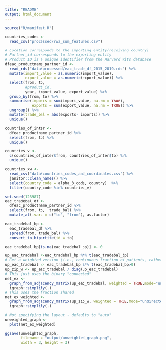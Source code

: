 ```yaml
---
title: "README"
output: html_document
---
```


```r
source("R/manifest.R")
```

```r
countries_codes <- 
  read_csv("processed/rwa_sum_features.csv")

# Location corresponds to the importing entity(receiving country)
# Partner_id corresponds to the exporting entity
# Product ID is a unique identifier from the Harvard Wits database
dfeac_productname_partner_id <- 
  read_rds("data/processed/eac_trade_df_2015_2019.rds") %>%
  mutate(import_value = as.numeric(import_value), 
         export_value = as.numeric(export_value)) %>%
  select(from, to, 
         #product_id,
         year, import_value, export_value) %>%
  group_by(from, to) %>%
  summarise(imports = sum(import_value, na.rm = TRUE), 
            exports = sum(export_value, na.rm = TRUE)) %>%
  ungroup() %>%
  mutate(trade_bal = abs(exports- imports)) %>%
  unique() 

countries_of_inter <- 
  dfeac_productname_partner_id %>% 
  select(from, to) %>% 
  unique()

countries_v <-
  c(countries_of_inter$from, countries_of_inter$to) %>% 
  unique()

countries_xw <- 
  read_csv("data/countries_codes_and_coordinates.csv") %>% 
  janitor::clean_names() %>%
  select(country_code = alpha_3_code, country)  %>% 
  filter(country_code %in% countries_v)

```


```r
set.seed(123987)
eac_tradebal_df <-  
  dfeac_productname_partner_id %>%
  select(from, to,  trade_bal) %>%
  mutate_at(.vars = c("to", "from"), as.factor)

eac_tradebal_bp <-  
  eac_tradebal_df %>%
  spread(from, trade_bal) %>%
  convert_to_bipartite(id = to) 

eac_tradebal_bp[is.na(eac_tradebal_bp)] <- 0

up_eac_tradebal <-eac_tradebal_bp %*% t(eac_tradebal_bp)
# Get a weighted version (i.e., continuous fraction of patients, rather than using threshold)
up_eac_tradebal <- eac_tradebal_bp %*% t(eac_tradebal_bp>0)
up_zip_w <- up_eac_tradebal / diag(up_eac_tradebal)
# This just uses the binary "connected"
net_ex <- 
  graph_from_adjacency_matrix(up_eac_tradebal, weighted = TRUE,mode="undirected") %>%
  igraph::simplify(.)
# This uses the fraction shared
net_ex_weighted <- 
  graph_from_adjacency_matrix(up_zip_w, weighted = TRUE,mode="undirected") %>%
  igraph::simplify(.)

# Not specifying the layout - defaults to "auto"
unweighted_graph <- 
  plot(net_ex_weighted)

ggsave(unweighted_graph,
       filename = "output/unweighted_graph.png",
       width = 3, height = 3)


```

